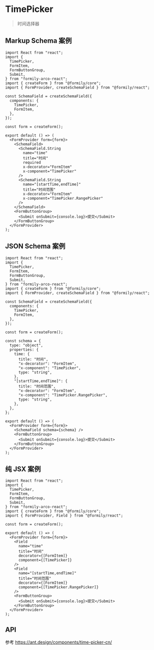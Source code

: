 # TimePicker

> 时间选择器

## Markup Schema 案例

```tsx
import React from "react";
import {
  TimePicker,
  FormItem,
  FormButtonGroup,
  Submit,
} from "formily-arco-react";
import { createForm } from "@formily/core";
import { FormProvider, createSchemaField } from "@formily/react";

const SchemaField = createSchemaField({
  components: {
    TimePicker,
    FormItem,
  },
});

const form = createForm();

export default () => (
  <FormProvider form={form}>
    <SchemaField>
      <SchemaField.String
        name="time"
        title="时间"
        required
        x-decorator="FormItem"
        x-component="TimePicker"
      />
      <SchemaField.String
        name="[startTime,endTime]"
        title="时间范围"
        x-decorator="FormItem"
        x-component="TimePicker.RangePicker"
      />
    </SchemaField>
    <FormButtonGroup>
      <Submit onSubmit={console.log}>提交</Submit>
    </FormButtonGroup>
  </FormProvider>
);
```

## JSON Schema 案例

```tsx
import React from "react";
import {
  TimePicker,
  FormItem,
  FormButtonGroup,
  Submit,
} from "formily-arco-react";
import { createForm } from "@formily/core";
import { FormProvider, createSchemaField } from "@formily/react";

const SchemaField = createSchemaField({
  components: {
    TimePicker,
    FormItem,
  },
});

const form = createForm();

const schema = {
  type: "object",
  properties: {
    time: {
      title: "时间",
      "x-decorator": "FormItem",
      "x-component": "TimePicker",
      type: "string",
    },
    "[startTime,endTime]": {
      title: "时间范围",
      "x-decorator": "FormItem",
      "x-component": "TimePicker.RangePicker",
      type: "string",
    },
  },
};

export default () => (
  <FormProvider form={form}>
    <SchemaField schema={schema} />
    <FormButtonGroup>
      <Submit onSubmit={console.log}>提交</Submit>
    </FormButtonGroup>
  </FormProvider>
);
```

## 纯 JSX 案例

```tsx
import React from "react";
import {
  TimePicker,
  FormItem,
  FormButtonGroup,
  Submit,
} from "formily-arco-react";
import { createForm } from "@formily/core";
import { FormProvider, Field } from "@formily/react";

const form = createForm();

export default () => (
  <FormProvider form={form}>
    <Field
      name="time"
      title="时间"
      decorator={[FormItem]}
      component={[TimePicker]}
    />
    <Field
      name="[startTime,endTime]"
      title="时间范围"
      decorator={[FormItem]}
      component={[TimePicker.RangePicker]}
    />
    <FormButtonGroup>
      <Submit onSubmit={console.log}>提交</Submit>
    </FormButtonGroup>
  </FormProvider>
);
```

## API

参考 https://ant.design/components/time-picker-cn/
